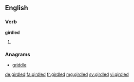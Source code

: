 ==English==

===Verb===
'''girdled'''

# {{past of|girdle}}

===Anagrams===
* [[griddle#English|griddle]]

[[de:girdled]]
[[fa:girdled]]
[[fr:girdled]]
[[mg:girdled]]
[[sv:girdled]]
[[vi:girdled]]